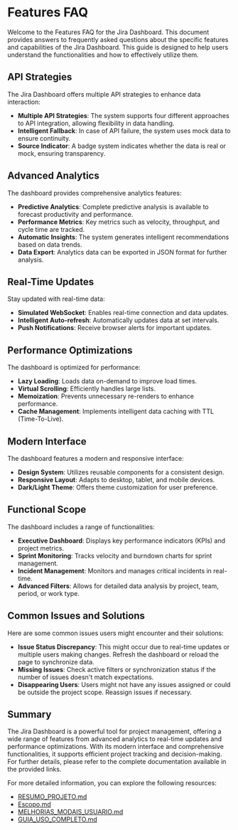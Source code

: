# Features FAQ

Welcome to the Features FAQ for the Jira Dashboard. This document provides answers to frequently asked questions about the specific features and capabilities of the Jira Dashboard. This guide is designed to help users understand the functionalities and how to effectively utilize them.

## API Strategies

The Jira Dashboard offers multiple API strategies to enhance data interaction:

- **Multiple API Strategies**: The system supports four different approaches to API integration, allowing flexibility in data handling.
- **Intelligent Fallback**: In case of API failure, the system uses mock data to ensure continuity.
- **Source Indicator**: A badge system indicates whether the data is real or mock, ensuring transparency.

## Advanced Analytics

The dashboard provides comprehensive analytics features:

- **Predictive Analytics**: Complete predictive analysis is available to forecast productivity and performance.
- **Performance Metrics**: Key metrics such as velocity, throughput, and cycle time are tracked.
- **Automatic Insights**: The system generates intelligent recommendations based on data trends.
- **Data Export**: Analytics data can be exported in JSON format for further analysis.

## Real-Time Updates

Stay updated with real-time data:

- **Simulated WebSocket**: Enables real-time connection and data updates.
- **Intelligent Auto-refresh**: Automatically updates data at set intervals.
- **Push Notifications**: Receive browser alerts for important updates.

## Performance Optimizations

The dashboard is optimized for performance:

- **Lazy Loading**: Loads data on-demand to improve load times.
- **Virtual Scrolling**: Efficiently handles large lists.
- **Memoization**: Prevents unnecessary re-renders to enhance performance.
- **Cache Management**: Implements intelligent data caching with TTL (Time-To-Live).

## Modern Interface

The dashboard features a modern and responsive interface:

- **Design System**: Utilizes reusable components for a consistent design.
- **Responsive Layout**: Adapts to desktop, tablet, and mobile devices.
- **Dark/Light Theme**: Offers theme customization for user preference.

## Functional Scope

The dashboard includes a range of functionalities:

- **Executive Dashboard**: Displays key performance indicators (KPIs) and project metrics.
- **Sprint Monitoring**: Tracks velocity and burndown charts for sprint management.
- **Incident Management**: Monitors and manages critical incidents in real-time.
- **Advanced Filters**: Allows for detailed data analysis by project, team, period, or work type.

## Common Issues and Solutions

Here are some common issues users might encounter and their solutions:

- **Issue Status Discrepancy**: This might occur due to real-time updates or multiple users making changes. Refresh the dashboard or reload the page to synchronize data.
- **Missing Issues**: Check active filters or synchronization status if the number of issues doesn't match expectations.
- **Disappearing Users**: Users might not have any issues assigned or could be outside the project scope. Reassign issues if necessary.

## Summary

The Jira Dashboard is a powerful tool for project management, offering a wide range of features from advanced analytics to real-time updates and performance optimizations. With its modern interface and comprehensive functionalities, it supports efficient project tracking and decision-making. For further details, please refer to the complete documentation available in the provided links.

For more detailed information, you can explore the following resources:

- [RESUMO_PROJETO.md](https://example.com/gitdocai-data/organization/org-3b5b9a00-5655-4c1f-96df-503f2619fb1c/repositories/jira-dash/RESUMO_PROJETO.md)
- [Escopo.md](https://example.com/gitdocai-data/organization/org-3b5b9a00-5655-4c1f-96df-503f2619fb1c/repositories/jira-dash/Escopo.md)
- [MELHORIAS_MODAIS_USUARIO.md](https://example.com/gitdocai-data/organization/org-3b5b9a00-5655-4c1f-96df-503f2619fb1c/repositories/jira-dash/MELHORIAS_MODAIS_USUARIO.md)
- [GUIA_USO_COMPLETO.md](https://example.com/gitdocai-data/organization/org-3b5b9a00-5655-4c1f-96df-503f2619fb1c/repositories/jira-dash/GUIA_USO_COMPLETO.md)
